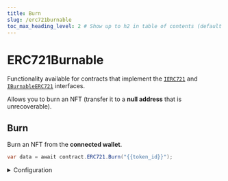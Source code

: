 ```yaml
---
title: Burn
slug: /erc721burnable
toc_max_heading_level: 2 # Show up to h2 in table of contents (default is up to h3)
---
```


# ERC721Burnable

Functionality available for contracts that implement the
[`IERC721`](/contracts/IERC721) and
[`IBurnableERC721`](/contracts/IBurnableERC721)
interfaces.

Allows you to burn an NFT (transfer it to a **null address** that is unrecoverable).

## Burn

Burn an NFT from the **connected wallet**.

```csharp
var data = await contract.ERC721.Burn("{{token_id}}");
```

<details>
  <summary>Configuration</summary>
  <div>

#### tokenId

The token ID of the NFT to burn.

Must be a `string`.

</div>
</details>

